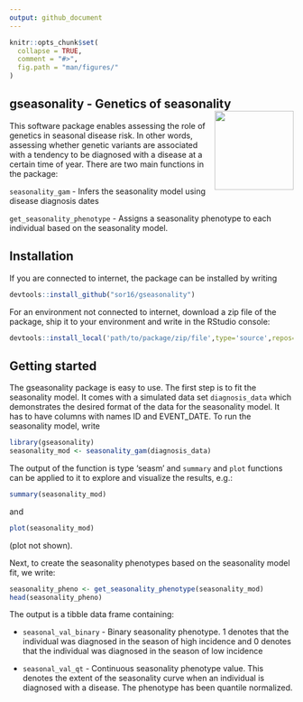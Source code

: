 ```yaml
---
output: github_document
---
```


<!-- README.md is generated from README.Rmd. Please edit that file -->

```r
knitr::opts_chunk$set(
  collapse = TRUE,
  comment = "#>",
  fig.path = "man/figures/"
)
```

## gseasonality - Genetics of seasonality <img src="man/figures/logo.png" align="right" alt="" width="140" />

This software package enables assessing the role of genetics in seasonal disease risk. In other words, assessing whether genetic variants are associated with a tendency to be diagnosed with a disease at a certain time of year. There are two main functions in the package: 

```seasonality_gam ``` - Infers the seasonality model using disease diagnosis dates

```get_seasonality_phenotype ``` - Assigns a seasonality phenotype to each individual based on the seasonality model.

## Installation
If you are connected to internet, the package can be installed by writing
```r
devtools::install_github("sor16/gseasonality")
```
For an environment not connected to internet, download a zip file of the package, ship it to your environment and write in the RStudio console:
```r
devtools::install_local('path/to/package/zip/file',type='source',repos=NULL)
```


## Getting started
The gseasonality package is easy to use. The first step is to fit the seasonality model. It comes with a simulated data set ```diagnosis_data``` which demonstrates the desired format of the data for the seasonality model. It has to have columns with names ID and EVENT_DATE. To run the seasonality model, write
```r
library(gseasonality)
seasonality_mod <- seasonality_gam(diagnosis_data)
```

The output of the function is type 'seasm' and ```summary``` and ```plot``` functions can be applied to it to explore and visualize the results, e.g.:
```r
summary(seasonality_mod)
```
and 
```r
plot(seasonality_mod)
```
(plot not shown).

Next, to create the seasonality phenotypes based on the seasonality model fit, we write:
```r
seasonality_pheno <- get_seasonality_phenotype(seasonality_mod)
head(seasonality_pheno)
```
The output is a tibble data frame containing:  
   
- ```seasonal_val_binary``` - Binary seasonality phenotype. 1 denotes that the individual was diagnosed in the season of high incidence and 0 denotes that the individual was diagnosed in the season of low incidence

- ```seasonal_val_qt``` - Continuous seasonality phenotype value. This denotes the extent of the seasonality curve when an individual is diagnosed with a disease. The phenotype has been quantile normalized.
